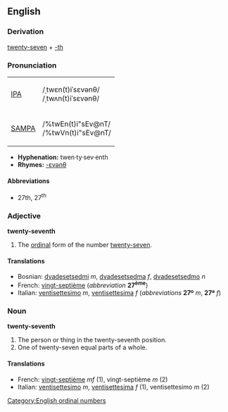 ==English==

===Derivation===
[[twenty-seven]] + [[-th]]

===Pronunciation===
{| border=1 cellpadding=5
| [[w:IPA|IPA]] || /ˌtwɛn(t)iˈsɛvənθ/ <br> /ˌtwʌn(t)iˈsɛvənθ/
|-
| [[w:SAMPA|SAMPA]] || /%twEn(t)i"sEv@nT/ <br> /%twVn(t)i"sEv@nT/
|}

*'''Hyphenation:''' twen·ty·sev·enth
*'''Rhymes:''' [[Rhymes:English:-ɛvənθ|-ɛvənθ]]

====Abbreviations====
*27th, 27<sup>th</sup>

===Adjective===
'''twenty-seventh'''
# The [[ordinal]] form of the number [[twenty-seven]].

====Translations====
*Bosnian: [[dvadesetsedmi]] ''m'', [[dvadesetsedma]] ''f'', [[dvadesetsedmo]] ''n''
*French: [[vingt-septième]] (''abbreviation'' '''27<sup>ème</sup>''')
*Italian: [[ventisettesimo]] ''m'', [[ventisettesima]] ''f'' (''abbreviations'' '''27º''' ''m'', '''27ª''' ''f'')

===Noun===
'''twenty-seventh'''
#The person or thing in the twenty-seventh position.
#One of twenty-seven equal parts of a whole.

====Translations====
*French: [[vingt-septième]] ''mf'' (1), vingt-septième ''m'' (2)
*Italian: [[ventisettesimo]] ''m'', [[ventisettesima]] ''f'' (1), ventisettesimo ''m'' (2)

[[Category:English ordinal numbers]]